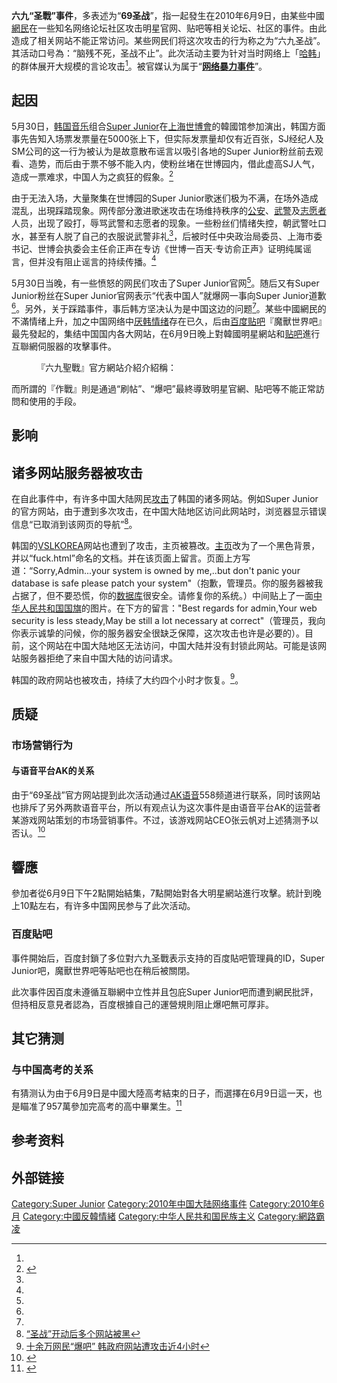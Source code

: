 {{primarysources|time=2010-06-09T15:41:41+00:00}}
{{Infobox Historical Event	
|Event_Name     = 6·9聖戰事件
|Image_Name     = 
|Image_Caption  = 
|Participants   = [[Super_Junior|Super Junior]]、中國大陆網民等
|Location       = {{PRC}}<br/>{{KOR}}	
|Date           = {{Start date|2010|06|09}}
|Result         = 
|Effect         = 
|URL            = 
}}
'''六九“圣戰”事件'''，多表述为“'''69圣战'''”，指一起發生在2010年6月9日，由某些中國[[網民|網民]]在一些知名网络论坛社区攻击明星官网、贴吧等相关论坛、社区的事件。由此造成了相关网站不能正常访问。某些网民们将这次攻击的行为称之为“六九圣战”。其活动口号為：“脑残不死，圣战不止”。此次活动主要为针对当时网络上「[[哈韩|哈韩]]」的群体展开大规模的言论攻击<ref name="Bunny_pcpop.com"/>。被官媒认为属于“'''[[網路霸凌|网络暴力事件]]'''”。

== 起因 ==
5月30日，[[韩国|韩国]][[音乐|音乐]]组合[[Super_Junior|Super Junior]]在[[上海|上海]][[上海世博会|世博會]]的韓國馆参加演出，韩国方面事先告知入场票发票量在5000张上下，但实际发票量却仅有近百张，SJ经纪人及SM公司的这一行为被认为是故意散布谣言以吸引各地的Super Junior粉丝前去观看、造势，而后由于票不够不能入内，使粉丝堵在世博园内，借此虚高SJ人气，造成一票难求，中国人为之疯狂的假象。<ref name="Bunny_pcpop.com">{{cite web |url= http://www.pcpop.com/doc/0/556/556852.shtml |title= 网络事件“69圣战”的原委始末 |author=  |date= 2010-07-21 |publisher= 泡泡网 |language= zh-hans |accessdate= 2011-06-09 |quote=  |archive-date= 2018-05-18 |archive-url= https://web.archive.org/web/20180518135609/http://www.pcpop.com/doc/0/556/556852.shtml |dead-url= no }}</ref>

由于无法入场，大量聚集在世博园的Super Junior歌迷们极为不满，在场外造成混乱，出現踩踏现象。网传部分激进歌迷攻击在场维持秩序的[[中华人民共和国人民警察|公安]]、[[武警|武警]]及[[志愿者|志愿者]]人员，出现了殴打，辱骂武警和志愿者的现象。一些粉丝们情绪失控，朝武警吐口水，甚至有人脱了自己的衣服说武警非礼<ref name="Bunny_pcpop.com"/>，后被时任中央政治局委员、上海市委书记、世博会执委会主任俞正声在专访《世博一百天·专访俞正声》证明纯属谣言，但并没有阻止谣言的持续传播。<ref name="Bunny_pcpop.com"/>

5月30日当晚，有一些愤怒的网民们攻击了Super Junior官网<ref name="Bunny_pcpop.com"/>。随后又有Super Junior粉丝在Super Junior官网表示“代表中国人”就爆网一事向Super Junior道歉<ref name="Bunny_pcpop.com"/>。另外，关于踩踏事件，事后韩方坚决认为是中国这边的问题<ref name="Bunny_pcpop.com"/>。某些中國網民的不滿情绪上升，加之中国网络中[[厌韩情绪|厌韩情绪]]存在已久，后由[[百度贴吧|百度贴吧]]『魔獸世界吧』最先發起的，集结中国国内各大网站，在6月9日晚上對韓國明星網站和[[贴吧|贴吧]]進行互聯網伺服器的攻擊事件。
:『六九聖戰』官方網站介紹介紹稱：
{{quote|
6月9日晚7时(下午2点开始动员)，我们将集结[[百度|百度]]，[[猫扑|猫扑]]，[[天涯虚拟社区|天涯]]，[[新浪|新浪]]，[[搜狐|搜狐]]，[[腾讯|腾讯]]，[[人人网|人人]]，[[红客联盟|红客联盟]]，[[黑客联盟|黑客联盟]]，各大鹰派军事论坛等等中国爱国网民……一起参加战斗！！需要各种人才的加入，期待你。
}}
而所謂的『作戰』則是通過“刷帖”、“爆吧”最終導致明星官網、貼吧等不能正常訪問和使用的手段。

== 影响 ==
{{citation needed|中国多家网络知名媒体做了同步报道。}}

==诸多网站服务器被攻击==
在自此事件中，有许多中国大陆网民[[攻击|攻击]]了韩国的诸多网站。例如Super Junior的官方网站，由于遭到多次攻击，在中国大陆地区访问此网站时，浏览器显示错误信息“已取消到该网页的导航”<ref>[http://www.sacour.cn/post/291.html “圣战”开动后多个网站被黑]{{dead link|date=2018年2月 |bot=InternetArchiveBot |fix-attempted=yes }}</ref>。

韩国的[[VSLKOREA|VSLKOREA]]网站也遭到了攻击，主页被篡改。[[主页|主页]]改为了一个黑色背景，并以“fuck.html”命名的文档。并在该页面上留言。页面上方写道：“Sorry,Admin...your system is owned by me,..but don't panic your database is safe please patch your system"（抱歉，管理员。你的服务器被我占据了，但不要恐慌，你的[[数据库|数据库]]很安全。请修复你的系统。）中间贴上了一面[[中华人民共和国国旗|中华人民共和国国旗]]的图片。在下方的留言："Best regards for admin,Your web security is less steady,May be still a lot necessary at correct"（管理员，我向你表示诚挚的问候，你的服务器安全很缺乏保障，这次攻击也许是必要的）。目前，这个网站在中国大陆地区无法访问，中国大陆并没有封锁此网站。可能是该网站服务器拒绝了来自中国大陆的访问请求。

韩国的政府网站也被攻击，持续了大约四个小时才恢复。<ref>[http://cyf198743.blog.163.com/blog/static/1340239312010511103420362/ 十余万网民“爆吧” 韩政府网站遭攻击近4小时]</ref>。

== 质疑 ==
=== 市场营销行为 ===
==== 与语音平台AK的关系 ====
由于“69圣战”官方网站提到此次活动通过[[AK语音|AK语音]]558频道进行联系，同时该网站也排斥了另外两款语音平台，所以有观点认为这次事件是由语音平台AK的运营者某游戏网站策划的市场营销事件。不过，该游戏网站CEO张云帆对上述猜测予以否认。<ref name="Bunny_southcn.com">{{cite web |url= http://it.southcn.com/9/2010-06/09/content_12699114.htm |title= 以爱国的名义营销？ “69圣战”走红网络 |author=  |date= 2010-06-09 |publisher= 南方网 |language= zh-hans |accessdate= 2011-06-08 |quote=  |archive-url= https://web.archive.org/web/20110819093920/http://it.southcn.com/9/2010-06/09/content_12699114.htm |archive-date= 2011-08-19 |dead-url= yes }}</ref>
== 響應 ==
參加者從6月9日下午2點開始結集，7點開始對各大明星網站進行攻擊。統計到晚上10點左右，有许多中国网民参与了此次活动。
=== 百度貼吧 ===
事件開始后，百度封鎖了多位對六九圣戰表示支持的百度貼吧管理員的ID，Super Junior吧，魔獸世界吧等貼吧也在稍后被關閉。

此次事件因百度未遵循互聯網中立性并且包庇Super Junior吧而遭到網民批評，但持相反意見者認為，百度根據自己的運營規則阻止爆吧無可厚非。
== 其它猜测==
=== 与中国高考的关系 ===
有猜测认为由于6月9日是中國大陸高考結束的日子，而選擇在6月9日這一天，也是瞄准了957萬參加完高考的高中畢業生。<ref>{{cite web | url = http://news.xinhuanet.com/internet/2010-06/19/c_12236813.htm | title = "69聖戰":借愛國之名營銷？ | accessdate = 2010-07-09 | archive-date = 2010-06-24 | archive-url = https://web.archive.org/web/20100624093408/http://news.xinhuanet.com/internet/2010-06/19/c_12236813.htm | dead-url = no }}</ref>

== 参考资料 ==
{{Reflist}}
==外部链接==

[[Category:Super_Junior|Category:Super Junior]]
[[Category:2010年中国大陆网络事件|Category:2010年中国大陆网络事件]]
[[Category:2010年6月|Category:2010年6月]]
[[Category:中國反韓情緒|Category:中國反韓情緒]]
[[Category:中华人民共和国民族主义|Category:中华人民共和国民族主义]]
[[Category:網路霸凌|Category:網路霸凌]]
